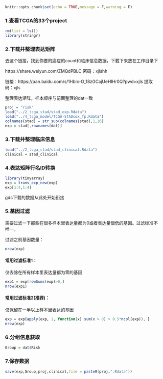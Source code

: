 

```r
knitr::opts_chunk$set(echo = TRUE,message = F,warning = F)
```

### 1.查看TCGA的33个project

```r
rm(list = ls())
library(stringr)
```


### 2.下载并整理表达矩阵

去这个链接，找到你要的癌症的count和临床信息数据，下载下来放在工作目录下

https://share.weiyun.com/ZMQdPBLC 密码：xjlshh

链接：https://pan.baidu.com/s/1HbIx-O_18zGCajUeHIHr0Q?pwd=xjls 
提取码：xjls 

整理表达矩阵，样本顺序与前面整理的dat一致

```r
proj = "risk"
load("../2_tcga_stad/stad_exp.Rdata")
load("../4_tcga_model/TCGA-STADcox_fp.Rdata")
colnames(stad) = str_sub(colnames(stad),1,16)
exp = stad[,rownames(dat)]
```

### 3.下载并整理临床信息

```r
load("../2_tcga_stad/stad_clinical.Rdata")
clinical = stad_clinical
```

### 4.表达矩阵行名ID转换

```r
library(tinyarray)
exp = trans_exp_new(exp)
exp[1:4,1:4]
```

gdc下载的数据从此处开始衔接

### 5.基因过滤

需要过滤一下那些在很多样本里表达量都为0或者表达量很低的基因。过滤标准不唯一。

过滤之前基因数量：

```r
nrow(exp)
```

#### 常用过滤标准1：

仅去除在所有样本里表达量都为零的基因

```r
exp1 = exp[rowSums(exp)>0,]
nrow(exp1)
```

#### 常用过滤标准2(推荐)：

仅保留在一半以上样本里表达的基因

```r
exp = exp[apply(exp, 1, function(x) sum(x > 0) > 0.5*ncol(exp)), ]
nrow(exp)
```


### 6.分组信息获取


```r
Group = dat$Risk
```

### 7.保存数据

```r
save(exp,Group,proj,clinical,file = paste0(proj,".Rdata"))
```
